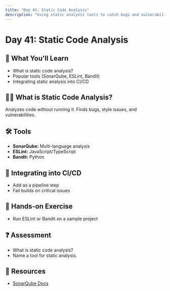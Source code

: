 ```yaml
---
title: "Day 41: Static Code Analysis"
description: "Using static analysis tools to catch bugs and vulnerabilities early."
---
```


# Day 41: Static Code Analysis

## 🎯 What You'll Learn

- What is static code analysis?
- Popular tools (SonarQube, ESLint, Bandit)
- Integrating static analysis into CI/CD

## 🧑‍💻 What is Static Code Analysis?

Analyzes code without running it. Finds bugs, style issues, and vulnerabilities.

## 🛠️ Tools

- **SonarQube:** Multi-language analysis
- **ESLint:** JavaScript/TypeScript
- **Bandit:** Python

## 🔗 Integrating into CI/CD

- Add as a pipeline step
- Fail builds on critical issues

## 📝 Hands-on Exercise

- Run ESLint or Bandit on a sample project

## ❓ Assessment

- What is static code analysis?
- Name a tool for static analysis.

## 🔗 Resources

- [SonarQube Docs](https://docs.sonarqube.org/latest/)
